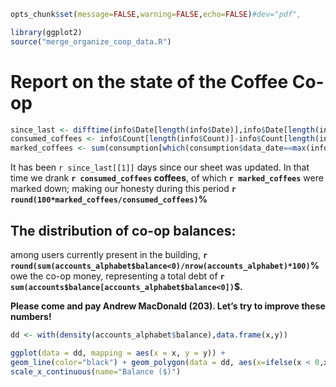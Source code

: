 ```r
opts_chunk$set(message=FALSE,warning=FALSE,echo=FALSE)#dev="pdf",
```

```r
library(ggplot2)
source("merge_organize_coop_data.R")

```

# Report on the state of the Coffee Co-op
```r
since_last <- difftime(info$Date[length(info$Date)],info$Date[length(info$Date)-1],units="days")
consumed_coffees <- info$Count[length(info$Count)]-info$Count[length(info$Count)-1]
marked_coffees <- sum(consumption[which(consumption$data_date==max(info$Date)),"Coffee"])
```

It has been `r since_last[[1]]` days since our sheet was updated. In that time we drank **`r consumed_coffees` coffees**, of which **`r marked_coffees`** were marked down; making our honesty during this period **`r round(100*marked_coffees/consumed_coffees)`%**

## The distribution of co-op balances:
among users currently present in the building, **`r round(sum(accounts_alphabet$balance<0)/nrow(accounts_alphabet)*100)`%** owe the co-op money, representing a total debt of **`r sum(accounts$balance[accounts_alphabet$balance<0])`$.**  

**Please come and pay Andrew MacDonald (203).  Let's try to improve these numbers!**

```r
dd <- with(density(accounts_alphabet$balance),data.frame(x,y))

ggplot(data = dd, mapping = aes(x = x, y = y)) +
geom_line(color="black") + geom_polygon(data = dd, aes(x=ifelse(x < 0,x,0), y=y))+scale_y_continuous(limits = c(0,max(dd$y)), name="Density") +
scale_x_continuous(name="Balance ($)")

```
